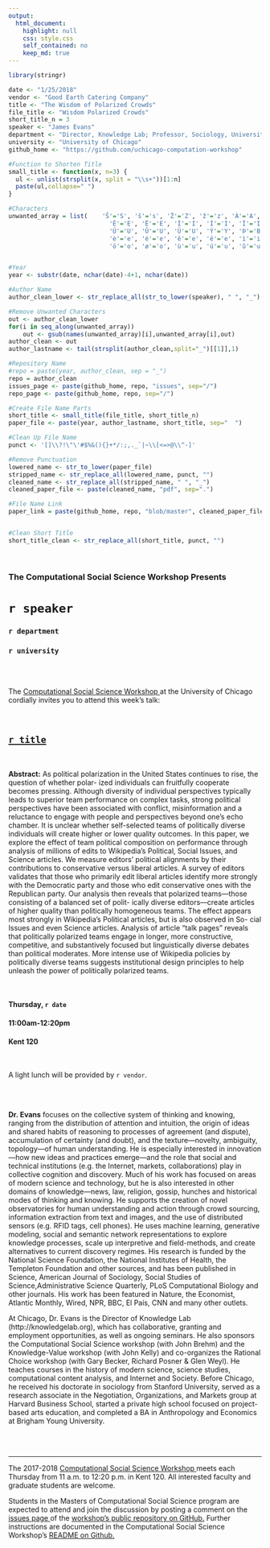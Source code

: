 ```yaml
---
output:
  html_document:
    highlight: null
    css: style.css
    self_contained: no
    keep_md: true
---
```


```r
library(stringr)

date <- "1/25/2018"
vendor <- "Good Earth Catering Company"
title <- "The Wisdom of Polarized Crowds"
file_title <- "Wisdom Polarized Crowds"
short_title_n = 3
speaker <- "James Evans"
department <- "Director, Knowledge Lab; Professor, Sociology, University of Chicago; Senior Fellow, Computation Institute; Faculty Director, Masters Program in Computational Social Sciences"
university <- "University of Chicago"
github_home <- "https://github.com/uchicago-computation-workshop"


```

```r
#Function to Shorten Title
small_title <- function(x, n=3) {
  ul <- unlist(strsplit(x, split = "\\s+"))[1:n]
  paste(ul,collapse=" ")
}

#Characters
unwanted_array = list(    'Š'='S', 'š'='s', 'Ž'='Z', 'ž'='z', 'À'='A', 'Á'='A', 'Â'='A', 'Ã'='A', 'Ä'='A', 'Å'='A', 'Æ'='A', 'Ç'='C', 'È'='E', 'É'='E',
                            'Ê'='E', 'Ë'='E', 'Ì'='I', 'Í'='I', 'Î'='I', 'Ï'='I', 'Ñ'='N', 'Ò'='O', 'Ó'='O', 'Ô'='O', 'Õ'='O', 'Ö'='O', 'Ø'='O', 'Ù'='U',
                            'Ú'='U', 'Û'='U', 'Ü'='U', 'Ý'='Y', 'Þ'='B', 'ß'='Ss', 'à'='a', 'á'='a', 'â'='a', 'ã'='a', 'ä'='a', 'å'='a', 'æ'='a', 'ç'='c',
                            'è'='e', 'é'='e', 'ê'='e', 'ë'='e', 'ì'='i', 'í'='i', 'î'='i', 'ï'='i', 'ð'='o', 'ñ'='n', 'ò'='o', 'ó'='o', 'ô'='o', 'õ'='o',
                            'ö'='o', 'ø'='o', 'ù'='u', 'ú'='u', 'û'='u', 'ý'='y', 'ý'='y', 'þ'='b', 'ÿ'='y' )


#Year
year <- substr(date, nchar(date)-4+1, nchar(date))

#Author Name
author_clean_lower <- str_replace_all(str_to_lower(speaker), " ", "_")

#Remove Unwanted Characters
out <- author_clean_lower
for(i in seq_along(unwanted_array))
    out <- gsub(names(unwanted_array)[i],unwanted_array[i],out)
author_clean <- out
author_lastname <- tail(strsplit(author_clean,split="_")[[1]],1)

#Repository Name
#repo = paste(year, author_clean, sep = "_")
repo = author_clean
issues_page <- paste(github_home, repo, "issues", sep="/")
repo_page <- paste(github_home, repo, sep="/")

#Create File Name Parts
short_title <- small_title(file_title, short_title_n)
paper_file <- paste(year, author_lastname, short_title, sep="  ")

#Clean Up File Name
punct <- '[]\\?!\"\'#$%&(){}+*/:;,._`|~\\[<=>@\\^-]'

#Remove Punctuation
lowered_name <- str_to_lower(paper_file)
stripped_name <- str_replace_all(lowered_name, punct, "")
cleaned_name <- str_replace_all(stripped_name, " ", "_")
cleaned_paper_file <- paste(cleaned_name, "pdf", sep=".")

#File Name Link
paper_link = paste(github_home, repo, "blob/master", cleaned_paper_file, sep="/"  )


#Clean Short Title
short_title_clean <- str_replace_all(short_title, punct, "")

```

<br>

<h3 class=pfblock-header> The Computational Social Science Workshop Presents </h3>

<h1 class=pfblock-header3> `r speaker` </h1>
<h3 class=pfblock-header3> `r department` </h3>
<h3 class=pfblock-header3> `r university` </h3>

<br><br>



<p class=pfblock-header3>The <a href="https://macss.uchicago.edu/content/computation-workshop"> Computational Social Science Workshop </a> at the University of Chicago cordially invites you to attend this week's talk:</p>

<br>

<div class=pfblock-header3>
<h2 class=pfblock-header>
  <a href="`r paper_link`" >`r title`</a>
</h2>

<br>
</div>

<p class=footertext2>

**Abstract:** As political polarization in the United States continues to rise, the question of whether polar- ized individuals can fruitfully cooperate becomes pressing. Although diversity of individual perspectives typically leads to superior team performance on complex tasks, strong political perspectives have been associated with conflict, misinformation and a reluctance to engage with people and perspectives beyond one’s echo chamber. It is unclear whether self-selected teams of politically diverse individuals will create higher or lower quality outcomes. In this paper, we explore the effect of team political composition on performance through analysis of millions of edits to Wikipedia’s Political, Social Issues, and Science articles. We measure editors’ political alignments by their contributions to conservative versus liberal articles. A survey of editors validates that those who primarily edit liberal articles identify more strongly with the Democratic party and those who edit conservative ones with the Republican party. Our analysis then reveals that polarized teams—those consisting of a balanced set of polit- ically diverse editors—create articles of higher quality than politically homogeneous teams. The effect appears most strongly in Wikipedia’s Political articles, but is also observed in So- cial Issues and even Science articles. Analysis of article “talk pages” reveals that politically polarized teams engage in longer, more constructive, competitive, and substantively focused but linguistically diverse debates than political moderates. More intense use of Wikipedia policies by politically diverse teams suggests institutional design principles to help unleash the power of politically polarized teams.
</p>

<br>

<h4 class=pfblock-header3> Thursday, `r date` </h4>
<h4 class=pfblock-header3> 11:00am-12:20pm </h4>
<h4 class=pfblock-header3> Kent 120 </h4>

<br>

<p class=pfblock-header3>A light lunch will be provided by `r vendor`.</p>

<br><br>

<p class=footertext2>

**Dr. Evans** focuses on the collective system of thinking and knowing, ranging from the distribution of attention and intuition, the origin of ideas and shared habits of reasoning to processes of agreement (and dispute), accumulation of certainty (and doubt), and the texture—novelty, ambiguity, topology—of human understanding. He is especially interested in innovation—how new ideas and practices emerge—and the role that social and technical institutions (e.g. the Internet, markets, collaborations) play in collective cognition and discovery. Much of his work has focused on areas of modern science and technology, but he is also interested in other domains of knowledge—news, law, religion, gossip, hunches and historical modes of thinking and knowing. He supports the creation of novel observatories for human understanding and action through crowd sourcing, information extraction from text and images, and the use of distributed sensors (e.g. RFID tags, cell phones). He uses machine learning, generative modeling, social and semantic network representations to explore knowledge processes, scale up interpretive and field-methods, and create alternatives to current discovery regimes. His research is funded by the National Science Foundation, the National Institutes of Health, the Templeton Foundation and other sources, and has been published in Science, American Journal of Sociology, Social Studies of Science,Administrative Science Quarterly, PLoS Computational Biology and other journals. His work has been featured in Nature, the Economist, Atlantic Monthly, Wired, NPR, BBC, El País, CNN and many other outlets.

At Chicago, Dr. Evans is the Director of Knowledge Lab (http://knowledgelab.org), which has collaborative, granting and employment opportunities, as well as ongoing seminars. He also sponsors the Computational Social Science workshop (with John Brehm) and the Knowledge-Value workshop (with John Kelly) and co-organizes the Rational Choice workshop (with Gary Becker, Richard Posner & Glen Weyl).  He teaches courses in the history of modern science, science studies, computational content analysis, and Internet and Society. Before Chicago, he received his doctorate in sociology from Stanford University, served as a research associate in the Negotiation, Organizations, and Markets group at Harvard Business School, started a private high school focused on project-based arts education, and completed a BA in Anthropology and Economics at Brigham Young University. 
</p>




<br><br>

---

<p class=footertext> The 2017-2018 <a href="https://macss.uchicago.edu/content/computation-workshop"> Computational Social Science Workshop </a> meets each Thursday from 11 a.m. to 12:20 p.m. in Kent 120. All interested faculty and graduate students are welcome.</p>

<p class=footertext>Students in the Masters of Computational Social Science program are expected to attend and join the discussion by posting a comment on the <a href="`r issues_page`"> issues page </a> of the <a href="`r repo_page`"> workshop's public repository on GitHub.</a> Further instructions are documented in the Computational Social Science Workshop's <a href="https://github.com/uchicago-computation-workshop/README"> README on Github.</a></p>
